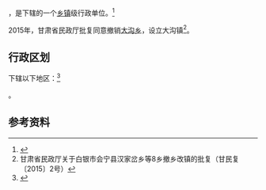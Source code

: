 {{中国乡级行政区|62/04/22/217/000}}

'''{{PAGENAMEBASE}}'''，是{{PRC admin/fullname|62/04/22/217/000|3}}下辖的一个[[乡镇|乡镇]]级行政单位。<ref>{{PRC admin/ref sgc|{{PRC admin/parent|62/04/22/217/000}}}}</ref>

2015年，甘肃省民政厅批复同意撤销[[大沟乡|大沟乡]]，设立大沟镇<ref>甘肃省民政厅关于白银市会宁县汉家岔乡等8乡撤乡改镇的批复（甘民复〔2015〕2号）</ref>。

== 行政区划 ==

{{PAGENAMEBASE}}下辖以下地区：<ref>{{PRC admin/ref sgc|62/04/22/217/000}}</ref>

{{PRC admin/children|62/04/22/217/000}}。

== 参考资料 ==

{{reflist}}

{{行政区划小作品}}
{{PRC admin/navcat|62/04/22/217/000}}
